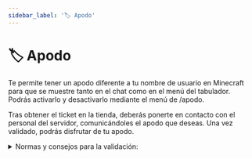 ```yaml
---
sidebar_label: '🏷️ Apodo'
---
```


# 🏷️ Apodo

Te permite tener un apodo diferente a tu nombre de usuario en Minecraft para que se muestre tanto en el chat como en el menú del tabulador. Podrás activarlo y desactivarlo mediante el menú de /apodo.

Tras obtener el ticket en la tienda, deberás ponerte en contacto con el personal del servidor, comunicándoles el apodo que deseas. Una vez validado, podrás disfrutar de tu apodo. 

<details>
  <summary>
Normas y consejos para la validación:
  </summary>
1. Aconsejamos que el nombre aparezca de este modo Nombre_Apellido. Puede no ser de este modo pero pedimos al menos que el nombre sea original.

2. Solo los Administradores o moderadores podrán cambiarte el nombre, no confíes en nadie más que te pida este ticket.

3. Este ticket solo tiene un uso, siempre que quieras volver a cambiar de apodo tendrás que volver a comprar otro ticket. ¡Piensa bien como vas a utilizarlo!

4. Por precaución, pedimos no utilizar nombres completos de la saga de WB con Copyright, ni de los nombres oficiales de las Casas.

5. No utilizar nombres inapropiados, que falten al respeto o incumplan las normas ya vigentes en el servidor.

(*) Si tienes dudas sobre qué nombre utilizar, puedes preguntar antes de obtenerlo en la tienda.
</details>
